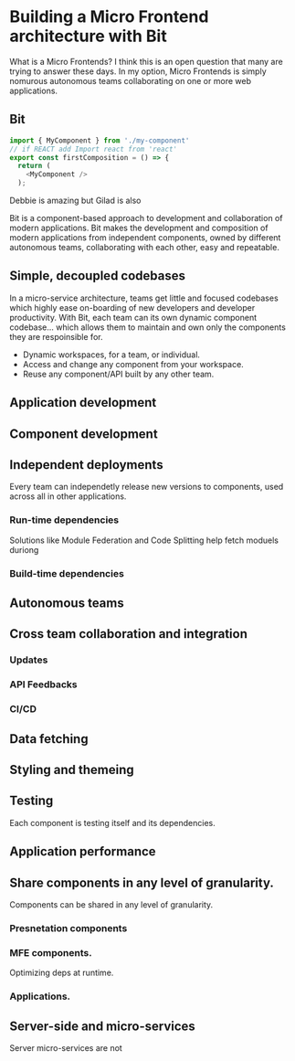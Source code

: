 # Building a Micro Frontend architecture with Bit

What is a Micro Frontends? I think this is an open question that many are trying to answer these days.
In my option, Micro Frontends is simply nomurous autonomous teams collaborating on one or more web applications.

## Bit

```js
import { MyComponent } from './my-component'
// if REACT add Import react from 'react'
export const firstComposition = () => {
  return (
    <MyComponent />
  );
```

Debbie is amazing but Gilad is also

Bit is a component-based approach to development and collaboration of modern applications. Bit makes the development and composition of
modern applications from independent components, owned by different autonomous teams, collaborating with each other, easy and repeatable.

## Simple, decoupled codebases

In a micro-service architecture, teams get little and focused codebases which highly ease on-boarding of new developers
and developer productivity.
With Bit, each team can its own dynamic component codebase... which allows them to maintain and own only the components they
are respoinsible for.

- Dynamic workspaces, for a team, or individual.
- Access and change any component from your workspace.
- Reuse any component/API built by any other team.

## Application development

## Component development

## Independent deployments

Every team can independetly release new versions to components, used across all in other applications.

### Run-time dependencies

Solutions like Module Federation and Code Splitting help fetch moduels duriong

### Build-time dependencies

## Autonomous teams

## Cross team collaboration and integration

### Updates

### API Feedbacks

### CI/CD

## Data fetching

## Styling and themeing

## Testing

Each component is testing itself and its dependencies.

## Application performance

## Share components in any level of granularity.

Components can be shared in any level of granularity.

### Presnetation components

### MFE components.

Optimizing deps at runtime.

### Applications.

## Server-side and micro-services

Server micro-services are not

